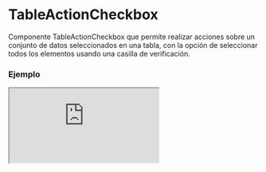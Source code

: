 # TableActionCheckbox

Componente TableActionCheckbox que permite realizar acciones sobre un conjunto de datos seleccionados en una tabla, con la opción de seleccionar todos los elementos usando una casilla de verificación.


### Ejemplo

<Iframe minHeightIframe="30dvh" src="https://fenextjs-component-storybook.vercel.app/iframe.html?args=&id=table-tableactioncheckbox--index&viewMode=story" />

### Importacion

Para importar el componente TableActionCheckbox, se puede hacer desde fenextjs

```tsx copy
import { TableActionCheckbox } from "fenextjs";
```

### Parametros

| Parametro | Tipo | Requerido | Default | Descripcion |
| --------- | ---- | --------- | ------- | ----------- |
| className | string | no | "" | Clase CSS para el contenedor principal del componente. |
| actionAllCheckbox | InputCheckboxProps | no |  | Propiedades para la casilla de verificación que permite seleccionar o deseleccionar todos los elementos. |
| actions | ((data: T[]) =\> ReactNode)[] | no |  | Arreglo de funciones que toman los datos seleccionados como parámetro y devuelven un elemento React. Cada función representa una acción que se puede ejecutar en los datos seleccionados. |
| data | T[] | no |  | Arreglo de datos en el que se aplicarán las acciones definidas. |

### Storybook

Para ver el storybook del componente lo puede hacer con este [link](https://fenextjs-component-storybook.vercel.app/?path=/story/table-tableactioncheckbox--index)

### Usos

- Uso básico del TableActionCheckbox

```tsx copy
<TableActionCheckbox
    className="my-checkbox" 
    data={[{ id: 1, name: "Item 1" }, { id: 2, name: "Item 2" }]} 
    actionAllCheckbox={{ label: "Select All" }} 
/>
```

- Uso con acciones personalizadas

```tsx copy
<TableActionCheckbox
    data={[
        { id: 1, name: "Item 1" },
        { id: 2, name: "Item 2" }
    ]}
    actions={[
        (selectedData) => <button onClick={() => console.log(selectedData)}>Delete</button>,
        (selectedData) => <button onClick={() => console.log(selectedData)}>Edit</button>
    ]}
/>
```

